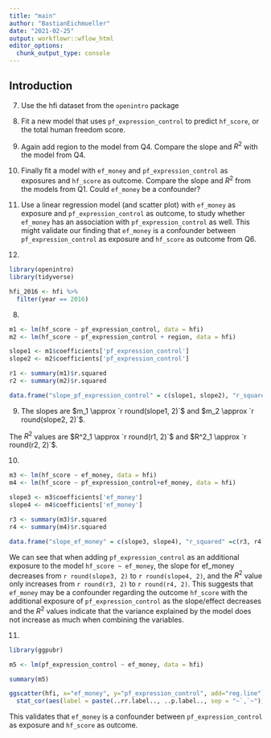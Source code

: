 ```yaml
---
title: "main"
author: "BastianEichmueller"
date: "2021-02-25"
output: workflowr::wflow_html
editor_options:
  chunk_output_type: console
---
```


## Introduction
7. Use the hfi dataset from the `openintro` package
8. Fit a new model that uses  `pf_expression_control` to predict `hf_score`, or the total human freedom score.
9. Again add region to the model from Q4. Compare the slope and $R^2$ with the model from Q4.

10. Finally fit a model with `ef_money` and `pf_expression_control` as exposures and `hf_score` as outcome.  Compare the slope and $R^2$ from the models from Q1. Could `ef_money` be a confounder? 

11. Use a linear regression model (and scatter plot) with  `ef_money` as exposure and `pf_expression_control` as outcome, to study whether `ef_money` has an association with `pf_expression_control` as well. This might validate our finding that `ef_money` is a confounder between  `pf_expression_control` as exposure and 
`hf_score` as outcome from Q6.

7.
```r
library(openintro)
library(tidyverse)

hfi_2016 <- hfi %>% 
  filter(year == 2016)
```

8.
```r
m1 <- lm(hf_score ~ pf_expression_control, data = hfi)
m2 <- lm(hf_score ~ pf_expression_control + region, data = hfi)

slope1 <- m1$coefficients['pf_expression_control']
slope2 <- m2$coefficients['pf_expression_control']

r1 <- summary(m1)$r.squared
r2 <- summary(m2)$r.squared

data.frame("slope_pf_expression_control" = c(slope1, slope2), "r_squared" =c(r1, r2), row.names = c("m1", "m2"))
```
9.
The slopes are $m_1 \approx `r round(slope1, 2)`$ and $m_2 \approx `r round(slope2, 2)`$.

The $R^2$ values are $R^2_1 \approx `r round(r1, 2)`$ and $R^2_1 \approx `r round(r2, 2)`$.

10.

```r
m3 <- lm(hf_score ~ ef_money, data = hfi)
m4 <- lm(hf_score ~ pf_expression_control+ef_money, data = hfi)

slope3 <- m3$coefficients['ef_money']
slope4 <- m4$coefficients['ef_money']

r3 <- summary(m3)$r.squared
r4 <- summary(m4)$r.squared

data.frame("slope_ef_money" = c(slope3, slope4), "r_squared" =c(r3, r4), row.names = c("m3", "m4"))
```

We can see that when adding `pf_expression_control` as an additional exposure to the model `hf_score ~ ef_money`, the slope for ef_money decreases from `r round(slope3, 2)` to `r round(slope4, 2)`, and the $R^2$ value only increases from `r round(r3, 2)` to `r round(r4, 2)`. This suggests that `ef_money` may be a confounder regarding the outcome `hf_score` with the additional exposure of `pf_expression_control` as the slope/effect decreases and the $R^2$ values indicate that the variance explained by the model does not increase as much when combining the variables.

11.
```r
library(ggpubr)

m5 <- lm(pf_expression_control ~ ef_money, data = hfi)

summary(m5)

ggscatter(hfi, x="ef_money", y="pf_expression_control", add="reg.line") +
  stat_cor(aes(label = paste(..rr.label.., ..p.label.., sep = "~`,`~")))
```

This validates that `ef_money` is a confounder between `pf_expression_control` as exposure and 
`hf_score` as outcome.
